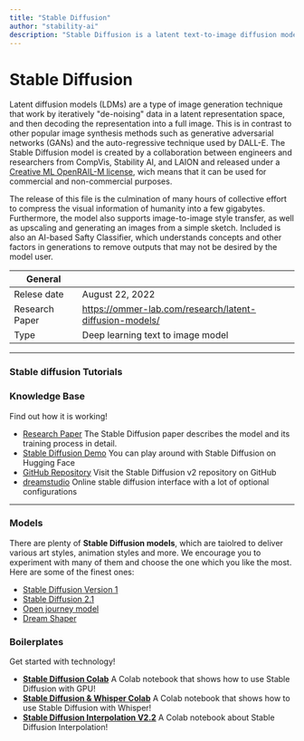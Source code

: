 ```yaml
---
title: "Stable Diffusion" 
author: "stability-ai"
description: "Stable Diffusion is a latent text-to-image diffusion model capable of generating stylized and photo-realistic images. It is pre-trained on a subset of of the LAION-5B dataset and the model can be run at home on a consumer grade graphics card so everyone can create stunning art within seconds."
---
```


# Stable Diffusion

Latent diffusion models (LDMs) are a type of image generation technique that work by iteratively "de-noising"
data in a latent representation space, and then decoding the representation into a full image. This is in contrast
to other popular image synthesis methods such as generative adversarial networks (GANs) and the auto-regressive technique
used by DALL-E. The Stable Diffusion model is created by a collaboration between engineers and researchers from CompVis,
Stability AI, and LAION and released under
a [Creative ML OpenRAIL-M license](https://huggingface.co/spaces/CompVis/stable-diffusion-license), wich means that
it can be used for commercial and non-commercial purposes. 

The release of this file is the culmination of many hours
of collective effort to compress the visual information of humanity into a few gigabytes. Furthermore, the model
also supports image-to-image style transfer, as well as upscaling and generating an images from a simple sketch.
Included is also an AI-based Safty Classifier, which understands concepts and other factors in generations to
remove outputs that may not be desired by the model user.

| General        |                                                                                            |
| -------------- | ------------------------------------------------------------------------------------------ |
| Relese date    | August 22, 2022                                                                            |                                                     |
| Research Paper | https://ommer-lab.com/research/latent-diffusion-models/                                    |
| Type           | Deep learning text to image model                                                          |

---

### Stable diffusion Tutorials

<TechTutorials/>

### Knowledge Base

Find out how it is working!

- [Research Paper](https://ommer-lab.com/research/latent-diffusion-models/) The Stable Diffusion paper describes the model and its training process in detail.
- [Stable Diffusion Demo](https://huggingface.co/spaces/stabilityai/stable-diffusion) You can play around with Stable Diffusion on Hugging Face
- [GitHub Repository](https://github.com/Stability-AI/stablediffusion) Visit the Stable Diffusion v2 repository on GitHub
- [dreamstudio](https://beta.dreamstudio.ai/) Online stable diffusion interface with a lot of optional configurations

---

### Models

There are plenty of **Stable Diffusion models**, which are taiolred to deliver various art styles, animation styles and more. We encourage you to experiment with many of them and choose the one which you like the most. Here are some of the finest ones:

- [Stable Diffusion Version 1](https://huggingface.co/CompVis/stable-diffusion)
- [Stable Diffusion 2.1](https://huggingface.co/stabilityai/stable-diffusion-2-1)
- [Open journey model](https://huggingface.co/prompthero/openjourney)
- [Dream Shaper](https://civitai.com/models/4384/dreamshaper)

### Boilerplates

Get started with technology!

- **[Stable Diffusion Colab](https://colab.research.google.com/github/huggingface/notebooks/blob/main/diffusers/stable_diffusion.ipynb)** A Colab notebook that shows how to use Stable Diffusion with GPU!
- **[Stable Diffusion & Whisper Colab](https://colab.research.google.com/drive/1Qy_Ihe_XFUW5bYfSqY-scHZ6-o7t7O5Z?usp=sharing)** A Colab notebook that shows how to use Stable Diffusion with Whisper!
- **[Stable Diffusion Interpolation V2.2](https://colab.research.google.com/drive/1EHZtFjQoRr-bns1It5mTcOVyZzZD9bBc?usp=sharing)** A Colab notebook about Stable Diffusion Interpolation!
